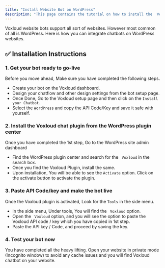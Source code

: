 ```yaml
---
title: "Install Website Bot on WordPress"
description: "This page contains the tutorial on how to install the  Voxloud website bot on the WordPress."
---
```


Voxloud website bots support all sort of websites. However most common of all is WordPress. Here is how you can integrate chatbots on WordPress websites.

## **✅ Installation Instructions**

### **1. Get your bot ready to go-live**

Before you move ahead, Make sure you have completed the following steps.

- Create your bot on the  Voxloud dashboard.
- Design your chatflow and other design settings from the bot setup page.
- Once Done, Go to the  Voxloud setup page and then click on the `Install your Chatbot.`
- Select the `WordPress` and copy the API Code/Key and save it safe with yourself.

### **2. Install the  Voxloud chat plugin from the WordPress plugin center**

Once you have completed the 1st step, Go to the WordPress site admin dashboard

- Find the WordPress plugin center and search for the ` Voxloud` in the search box.
- Once you find the  Voxloud Plugin, install the same.
- Upon installation, You will be able to see the `Activate` option. Click on the activate button to activate the plugin.

### **3. Paste API Code/key and make the bot live**

Once the  Voxloud plugin is activated, Look for the `Tools` in the side menu.

- In the side menu, Under tools, You will find the ` Voxloud` option.
- Open the ` Voxloud` option, and you will see the option to paste the  Voxloud API code / key which you have copied in 1st step.
- Paste the API key / Code, and proceed by saving the key.

### **4. Test your bot now**

You have completed all the heavy lifting.  Open your website in private mode (Incognito window) to avoid any cache issues and you will find  Voxloud chatbot on your website.